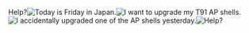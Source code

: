 Help?[[File:Why_1.png|thumb|Today is Friday in Japan.]][[File:Why_2.png|thumb|I want to upgrade my T91 AP shells.]][[File:Why_3.png|thumb|I accidentally upgraded one of the AP shells yesterday.]][[File:Why_4.png|thumb|Help?]]<ac_metadata title="Akashi&#039;s arsenal broke, or I screwed up somewhere."> </ac_metadata>